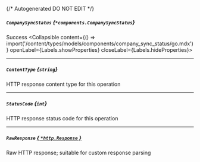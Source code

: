 {/* Autogenerated DO NOT EDIT  */}

##### `CompanySyncStatus` *{`*components.CompanySyncStatus`}*
Success
<Collapsible content={() => import('/content/types/models/components/company_sync_status/go.mdx')} openLabel={Labels.showProperties} closeLabel={Labels.hideProperties}>
</Collapsible>

---
##### `ContentType` *{`string`}*
HTTP response content type for this operation

---
##### `StatusCode` *{`int`}*
HTTP response status code for this operation

---
##### `RawResponse` [*{ `*http.Response` }*](https://pkg.go.dev/net/http#Response)
Raw HTTP response; suitable for custom response parsing


